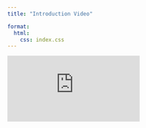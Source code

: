 ```yaml
---
title: "Introduction Video"

format:
  html:
    css: index.css
---
```


```{=html}
<iframe class="youtube-video" src="https://www.youtube.com/embed/TXuVrW3n8rw?si=sgq0QWaP-ituoO1v" title="SIG 93 Graduate Network Introduction" frameborder="0" allow="accelerometer; autoplay; clipboard-write; encrypted-media; gyroscope; picture-in-picture; web-share; fullscreen" allowfullscreen>Loading…</iframe>
```